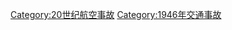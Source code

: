 {{Year by category
|m=1
|c=9
|d=4
|y=6
|cat=航空事故
|sortkey=Aviation accidents
|parent=20世纪航空事故
|subcat=1946年交通事故
}}
[[Category:20世纪航空事故|Category:20世纪航空事故]]
[[Category:1946年交通事故|Category:1946年交通事故]]